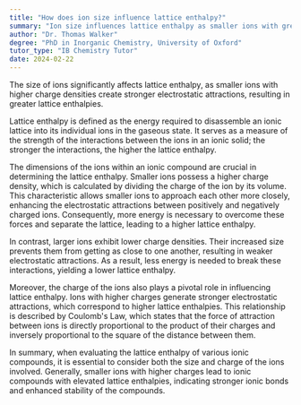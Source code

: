 ```yaml
---
title: "How does ion size influence lattice enthalpy?"
summary: "Ion size influences lattice enthalpy as smaller ions with greater charge densities have stronger electrostatic attractions, resulting in higher lattice enthalpies."
author: "Dr. Thomas Walker"
degree: "PhD in Inorganic Chemistry, University of Oxford"
tutor_type: "IB Chemistry Tutor"
date: 2024-02-22
---
```


The size of ions significantly affects lattice enthalpy, as smaller ions with higher charge densities create stronger electrostatic attractions, resulting in greater lattice enthalpies.

Lattice enthalpy is defined as the energy required to disassemble an ionic lattice into its individual ions in the gaseous state. It serves as a measure of the strength of the interactions between the ions in an ionic solid; the stronger the interactions, the higher the lattice enthalpy.

The dimensions of the ions within an ionic compound are crucial in determining the lattice enthalpy. Smaller ions possess a higher charge density, which is calculated by dividing the charge of the ion by its volume. This characteristic allows smaller ions to approach each other more closely, enhancing the electrostatic attractions between positively and negatively charged ions. Consequently, more energy is necessary to overcome these forces and separate the lattice, leading to a higher lattice enthalpy.

In contrast, larger ions exhibit lower charge densities. Their increased size prevents them from getting as close to one another, resulting in weaker electrostatic attractions. As a result, less energy is needed to break these interactions, yielding a lower lattice enthalpy.

Moreover, the charge of the ions also plays a pivotal role in influencing lattice enthalpy. Ions with higher charges generate stronger electrostatic attractions, which correspond to higher lattice enthalpies. This relationship is described by Coulomb's Law, which states that the force of attraction between ions is directly proportional to the product of their charges and inversely proportional to the square of the distance between them.

In summary, when evaluating the lattice enthalpy of various ionic compounds, it is essential to consider both the size and charge of the ions involved. Generally, smaller ions with higher charges lead to ionic compounds with elevated lattice enthalpies, indicating stronger ionic bonds and enhanced stability of the compounds.
    